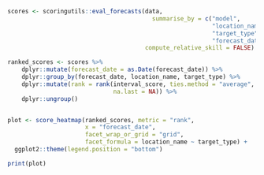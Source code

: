 
    
    
```r
scores <- scoringutils::eval_forecasts(data,
                                         summarise_by = c("model", 
                                                          "location_name", 
                                                          "target_type",
                                                          "forecast_date"), 
                                       compute_relative_skill = FALSE)

ranked_scores <- scores %>%
    dplyr::mutate(forecast_date = as.Date(forecast_date)) %>%
    dplyr::group_by(forecast_date, location_name, target_type) %>%
    dplyr::mutate(rank = rank(interval_score, ties.method = "average",
                              na.last = NA)) %>%
    dplyr::ungroup()


plot <- score_heatmap(ranked_scores, metric = "rank", 
                      x = "forecast_date",
                      facet_wrap_or_grid = "grid",
                      facet_formula = location_name ~ target_type) + 
  ggplot2::theme(legend.position = "bottom")

print(plot)

```